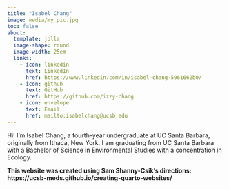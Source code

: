 ```yaml
---
title: "Isabel Chang"
image: media/my_pic.jpg
toc: false
about:
  template: jolla
  image-shape: round
  image-width: 25em
  links:
    - icon: linkedin
      text: LinkedIn
      href: https://www.linkedin.com/in/isabel-chang-5061662b0/
    - icon: github
      text: GitHub
      href: https://github.com/izzy-chang
    - icon: envelope
      text: Email
      href: mailto:isabelchang@ucsb.edu
---
```


Hi! I'm Isabel Chang, a fourth-year undergraduate at UC Santa Barbara, originally from Ithaca, New York. I am graduating from UC Santa Barbara with a Bachelor of Science in Environmental Studies with a concentration in Ecology.

**This website was created using Sam Shanny-Csik's directions: https://ucsb-meds.github.io/creating-quarto-websites/**
